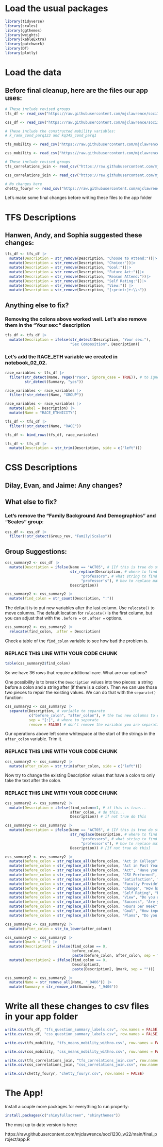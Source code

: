# Load the usual packages
```r
library(tidyverse)
library(scales)
library(ggthemes)
library(weights)
library(kableExtra)
library(patchwork)
library(DT)
library(plotly)
```

# Load the data

## Before final cleanup, here are the files our app uses:

```r
# These include revised groups
tfs_df <- read_csv("https://raw.githubusercontent.com/mjclawrence/soci1230_w22/main/data/tfs_question_summary_labels_shiny.csv")

css_df <- read_csv("https://raw.githubusercontent.com/mjclawrence/soci1230_w22/main/data/css_question_summary_labels_shiny.csv")

# These include the constructed mobility variables:
# k_rank_cond_parq123 and kq345_cond_parq1

tfs_mobility <- read_csv("https://raw.githubusercontent.com/mjclawrence/soci1230_w22/main/data/tfs_means_mobility_withno_shiny.csv")

css_mobility <- read_csv("https://raw.githubusercontent.com/mjclawrence/soci1230_w22/main/data/css_means_mobility_withno_shiny.csv")

# These include revised groups
tfs_correlations_join <- read_csv("https://raw.githubusercontent.com/mjclawrence/soci1230_w22/main/data/tfs_correlations_join_shiny.csv")

css_correlations_join <- read_csv("https://raw.githubusercontent.com/mjclawrence/soci1230_w22/main/data/css_correlations_join_shiny.csv")

# No changes here
chetty_fouryr <- read_csv("https://raw.githubusercontent.com/mjclawrence/soci1230_w22/main/data/chetty_fouryr_shiny.csv")
```

Let's make some final changes before writing these files to the app folder

# TFS Descriptions

## Hanwen, Andy, and Sophia suggested these changes:

```r
tfs_df <- tfs_df |>
  mutate(Description = str_remove(Description, "Choose to Attend:"))|>
  mutate(Description = str_remove(Description, "Choice:"))|>
  mutate(Description = str_remove(Description, "Goal:"))|>
  mutate(Description = str_remove(Description, "Future Act:"))|>
  mutate(Description = str_remove(Description, "Reason Attend:"))|>
  mutate(Description = str_remove(Description, "Self Rating:"))|>
  mutate(Description = str_remove(Description, "View:")) |> 
  mutate(Description = str_remove(Description, "[:print:]+:\\s"))
```

## Anything else to fix?

### Removing the colons above worked well. Let's also remove them in the "Your sex:" description

```r
tfs_df <- tfs_df |> 
  mutate(Description = ifelse(str_detect(Description, "Your sex:"),
                              "Sex Composition", Description))
```

### Let's add the RACE_ETH variable we created in notebook_02_02.

```r
race_variables <- tfs_df |> 
  filter(str_detect(Name, regex("race", ignore_case = TRUE)), # to ignore case
         str_detect(Summary, "yes"))

race_variables <- race_variables |> 
  filter(!str_detect(Name, "GROUP"))

race_variables <- race_variables |> 
  mutate(Label = Description) |> 
  mutate(Name = "RACE_ETHNICITY")

tfs_df <- tfs_df |> 
  filter(!str_detect(Name, "RACE"))

tfs_df <- bind_rows(tfs_df, race_variables)

tfs_df <- tfs_df |> 
  mutate(Description = str_trim(Description, side = c("left")))

```

# CSS Descriptions

## Dilay, Evan, and Jaime: Any changes?

## What else to fix?

### Let's remove the "Family Background And Demographics" and "Scales" group:

```r
css_df <- css_df |> 
  filter(!str_detect(Group_rev, "Family|Scales"))
```

## Group Suggestions:

```r
css_summary2 <- css_df |> 
  mutate(Description = ifelse(Name == "ACT05", # [If this is true do str_replace]
                              str_replace(Description, # where to find the string
                                   "professors", # what string to find
                                   "professor's"), # how to replace match
                              Description))
```

```r
css_summary2 <- css_summary2 |> 
  mutate(find_colon = str_count(Description, ":"))
```

The default is to put new variables after the last column. Use `relocate()` to move columns. The default location for `relocate()` is the first column, but you can adjust that with the `.before =` or `.after =` options.

```r
css_summary2 <- css_summary2 |> 
  relocate(find_colon, .after = Description)
```

Check a table of the `find_colon` variable to see how bad the problem is.

### REPLACE THIS LINE WITH YOUR CODE CHUNK ###
```r
table(css_summary2$find_colon)
```


So we have 36 rows that require additional care. What are our options?


One possibility is to break the `Description` values into two pieces: a string before a colon and a string after (if there is a colon). Then we can use those two pieces to repair the existing values. We can do that with the `separate()` function:

```r
css_summary2 <- css_summary2 |> 
  separate(Description, # variable to separate
           c("before_colon", "after_colon"), # the two new columns to create
           sep = "[:]", # where to separate
           remove = FALSE) # don't remove the variable you are separating
```

Our operations above left some whitespace at the start of the strings in the `after_colon` variable. Trim it.

### REPLACE THIS LINE WITH YOUR CODE CHUNK ###

```r
css_summary2 <- css_summary2 |> 
  mutate(after_colon = str_trim(after_colon, side = c("left")))
```

Now try to change the existing Description values that have a colon to only take the text after the colon.

### REPLACE THIS LINE WITH YOUR CODE CHUNK ###

```r
css_summary2 <- css_summary2 |> 
  mutate(Description = ifelse(find_colon==1, # if this is true...
                              after_colon, # do this...
                              Description)) # if not true do this
```

```r
css_summary2 <- css_summary2 |> 
  mutate(Description = ifelse(Name == "ACT05", # [If this is true do str_replace]
                              str_replace(Description, # where to find the string
                                   "professors", # what string to find
                                   "professor's"), # how to replace match
                              Description)) # [If not true do this]
```


```r
css_summary2 <- css_summary2 |>
  mutate(before_colon = str_replace_all(before_colon, "Act in College", "Have you")) |>
  mutate(before_colon = str_replace_all(before_colon, "Act in Past Year", "In the past year, have you")) |>
  mutate(before_colon = str_replace_all(before_colon, "Act", "Have you")) |>
  mutate(before_colon = str_replace_all(before_colon, "CSV Performed", "Have you done community/volunteer service")) |>
  mutate(before_colon = str_replace_all(before_colon, "Satisfaction", "How satisfied are you with the")) |>
  mutate(before_colon = str_replace_all(before_colon, "Faculty Provide", "Has the faculty provided")) |>
  mutate(before_colon = str_replace_all(before_colon, "Change", "How have you changed your")) |>
  mutate(before_colon = str_replace_all(before_colon, "Self Rating", "Rate your")) |>
  mutate(before_colon = str_replace_all(before_colon, "View", "Do you agree/disagree that")) |>
  mutate(before_colon = str_replace_all(before_colon, "Success", "Are you")) |>
  mutate(before_colon = str_replace_all(before_colon, "Hours per Week", "How many hours per week did you spend")) |>
  mutate(before_colon = str_replace_all(before_colon, "Goal", "How important to you is")) |>
  mutate(before_colon = str_replace_all(before_colon, "Plans", "Do you plan on"))

```

```r
css_summary2 <- css_summary2 |>
  mutate(after_colon = str_to_lower(after_colon))
```

```r
css_summary2 <- css_summary2 |>
  mutate(Qmark = "?") |>
  mutate(Description2 = ifelse(find_colon == 0, 
                               before_colon, 
                               paste(before_colon, after_colon, sep = " "))) |>
  mutate(Description2 = ifelse(find_colon == 0, 
                               Description2, 
                               paste(Description2, Qmark, sep = ""))) 
```

```r
css_summary2 <- css_summary2 |> 
  mutate(Name = str_remove_all(Name, "_9406")) |>
  mutate(Summary = str_remove_all(Summary, "_9406"))
```

# Write all these changes to csv files in your app folder

```r
write.csv(tfs_df, "tfs_question_summary_labels.csv", row.names = FALSE)
write.csv(css_df, "css_question_summary_labels.csv", row.names = FALSE)

write.csv(tfs_mobility, "tfs_means_mobility_withno.csv", row.names = FALSE)

write.csv(css_mobility, "css_means_mobility_withno.csv", row.names = FALSE)

write.csv(tfs_correlations_join, "tfs_correlations_join.csv", row.names = FALSE) 
write.csv(css_correlations_join, "css_correlations_join.csv", row.names = FALSE) 

write.csv(chetty_fouryr, "chetty_fouryr.csv", row.names = FALSE)
```

# The App!

Install a couple more packages for everything to run properly:

```r
install.packages(c("shinyfullscreen", "shinythemes"))
```


The most up to date version is here:

https://raw.githubusercontent.com/mjclawrence/soci1230_w22/main/final_project/app.R
